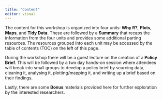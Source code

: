 ```yaml
---
title: "Content"
editor: visual
---
```


The content for this workshop is organized into four units: __Why R?__, __Plots__, __Maps__, and __Tidy Data__. These are followed by a __Summary__ that recaps the information from the four units and provides some additional parting resources. The resources grouped into each unit may be accessed by the table of contents (TOC) on the left of this page.

During the workshop there will be a guest lecture on the creation of a __Policy Brief__. This will be followed by a two day hands-on session where attendees will break into small groups to develop a policy brief by sourcing data, cleaning it, analysing it, plotting/mapping it, and writing up a brief based on their findings.

Lastly, there are some __Bonus__ materials provided here for further exploration by the interested researchers.